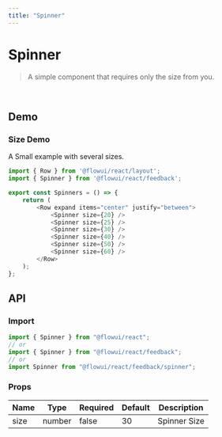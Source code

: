```yaml
---
title: "Spinner"
---
```


# Spinner

> A simple component that requires only the size from you.

<br />

## Demo

### Size Demo

A Small example with several sizes.

<Row justify="between" customClassName="my-8">
    <Spinner size={20} />
    <Spinner size={25} />
    <Spinner size={30} />
    <Spinner size={40} />
    <Spinner size={50} />
    <Spinner size={60} />
</Row>

```javascript
import { Row } from '@flowui/react/layout';
import { Spinner } from '@flowui/react/feedback';

export const Spinners = () => {
    return (
        <Row expand items="center" justify="between">
            <Spinner size={20} />
            <Spinner size={25} />
            <Spinner size={30} />
            <Spinner size={40} />
            <Spinner size={50} />
            <Spinner size={60} />
        </Row>
    );
};
```

## API

### Import

```javascript
import { Spinner } from "@flowui/react";
// or
import { Spinner } from "@flowui/react/feedback";
// or
import Spinner from "@flowui/react/feedback/spinner";
```

### Props

| Name | Type | Required | Default | Description |
| ---- | ---- | -------- | ----------- | ------- |
| size | number | false  | 30 | Spinner Size |
